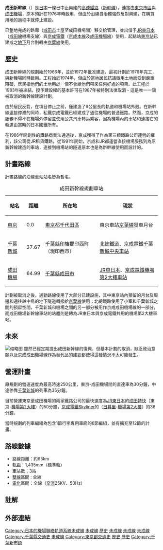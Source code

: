 {{Expand|time=2015-02-01T05:58:10+00:00}}
{{Infobox 鐵道路線
|日文原名=成田新幹線
|平假名=なりたしんかんせん
|羅馬拼音=Narita Shinkansen
|路線名稱=成田新幹線
|路線顏色=
|圖片=Naritashinkansen.Tuchiya.Narita.Japan.jpg
|圖片大小=300px
|圖片說明=成田新幹線用橋樑。<br>現時成為[[成田機場線|成田機場線]]的軌道
|現況=中止
|所在地={{JPN}}{{flag|東京都}}、{{flag|千葉縣}}
|起點=[[東京站|東京站]]
|終點=[[成田機場站|成田機場站]]
|站數=3個
|途經路線=
|通車=
|路線距離=65.0公里
|軌距=1,435毫米（[[標準軌|標準軌]]）
|軌道數量= [[複線鐵路|複線]]
|電氣化方式=[[交流電|交流電]]25,000 [[伏特|V]]、50[[Hz|Hz]]
|最高速度= 260公里/小時（設計最高）<br> 250公里/小時（營業最高速度）
|路線圖=
}}
'''成田新幹線'''（{{jpn|j=成田新幹線|hg=なりたしんかんせん|rm=Narita Shinkansen|f=y}}）是[[日本|日本]]一條已中止興建的[[高速鐵路|高速鐵路]]（[[新幹線|新幹線]]），連接由[[东京|東京市區]]與[[成田国际机场|成田機場]]，原本預計在1976年時啟用，但由於沿線自治體強烈反對興建，在購買用地的過程中就停止建設。

已整地完成的路廊（[[成田市|成田市]]土屋至成田機場間）移交給{{link-ja|成田機場高速鐵道|成田空港高速鉄道}}管理，並出借予[[JR東日本|JR東日本]]（[[成田線|成田線]]機場支線）與[[京成電鐵|京成電鐵]]（[[京成本線|京成本線]]及[[成田機場線|成田機場線]]）使用，起點站[[東京站|東京站]]已建成之[[鐵路地下化|地下]]月台則轉由[[京葉線|京葉線]]使用。

== 歷史 ==

成田新幹線的規劃始於1966年，並於1972年批准建造，最初計劃於1976年完工，與新機場同時啟用。工程始於1974年，但由於當地居民抗議徵用土地而受到嚴重阻礙{{notetag|1=成田機場建設也發生[[成田機場問題|抗爭事件]]}}，居民指他們的土地用於一個不會給他們帶來任何好處的項目。此工程於1983年被凍結，授予建設權的基本許可在1987年被特別法律取消 - 這是唯一一個被取消的新幹線建設計劃。

由於居民反對，在項目停止之前，僅建造了9公里長的軌道和機場站外殼。在新幹線連接停滯的同時，私鐵京成電鐵已經建成了通往機場的普通鐵路。然而，京成的服務不得不在機場外停留並使用公共汽車轉运乘客，因為機場內的車站和連接它的軌道由當時的日本國鐵所有。

在1986年開創性的鐵路商業法通過後，京成獲得了作為第三類鐵路公司運營的權利，該公司從JR租賃鐵路，從1991年開始，京成和JR都運營直接機場服務到為原新幹線建造的車站，連接到機場站的隧道原本也是為新幹線使用而設計的。

== 計畫路線 ==

計畫路線的沿線車站站名皆為暫名。
{| class="wikitable"
|+成田新幹線規劃車站
!站名
!距離
!所在地
!現狀
|-
|[[東京站|東京]]
|0.0
|[[東京都|東京都]][[千代田區|千代田區]]
|東京車站[[京葉線|京葉線]]發車月台
|-
|[[千葉新城中央車站|千葉新城]]
|37.67
|[[千葉縣|千葉縣]][[印旛郡|印旛郡]]印西町（現印西市）
|[[北總鐵道|北總鐵道]]、[[京成電鐵|京成電鐵]][[千葉新城中央車站|千葉新城中央車站]]
|-
|[[成田機場站|成田機場]]
|64.99
|[[千葉縣|千葉縣]][[成田市|成田市]]
|[[東日本旅客鐵道|JR東日本]]、[[京成電鐵|京成電鐵]][[機場第2大樓站|機場第2大樓車站]]
|}
計劃被取消之後，通勤路線使用了大部分已建設施，其中東京站內預留的月台及周邊和通往越中島的地下隧道轉撥給[[京葉線|京葉線]]使用；北總鐵路使用了小室和千葉新城之間的預留空間，千葉新城和機場之間的另一部分被用作京成成田機場線的一部分，而成田機場新幹線車站的站體則是轉為JR東日本與京成電鐵共用的機場第2大樓車站。

== 未來 ==
[[File:Narita-Shinkansen_Planned_route_map_ja.svg|缩略图]]
雖然已經定期提出成田新幹線的復興，但基本計劃的取消，缺乏政治意願以及京成成田機場線作為替代品的建設都使得這種情況不太可能發生。

== 營運計畫 ==

原規劃的營運速度為最高時速250公里，東京-成田機場間的直達車為30分鐘，中途停靠[[千葉新城中央車站|千葉新城]]的列車為35分鐘。

目前營運東京至成田機場的兩家鐵路公司的最快速度為[[東日本旅客鐵道|JR東日本]]的[[成田特快|成田特快]]（東京-[[機場第2大樓站|機場第2大樓]]）的50分鐘，[[京成電鐵|京成電鐵]][[Skyliner|Skyliner]]的（[[日暮里站|日暮里]]-[[機場第2大樓站|機場第2大樓]]）的36分鐘。

當時規劃的列車編組為包含1節行李專用車廂的6節編組，並有擴充至12節的計畫。

== 路線數據 ==
* 路線距離：約65km
* [[軌距|軌距]]：1,435mm（[[標準軌|標準軌]]）
* 車站數：3站
* [[複線鐵路|雙線]]區間 : 全線
* [[電氣化鐵路|電化]]區間：全線（[[交流電|交流]]25KV、50Hz）<!--!接続路線-->
<!--|''駅の記事を参照''-->
<!--| -->
<!--| -->

==註解==
{{notefoot}}

== 外部連結 ==
{{新幹線}}
{{成田國際機場鐵道交通}}
{{Portal bar|日本|日本鐵路|東京|千葉|鐵路|航空|歷史}}
[[Category:日本的機場聯絡軌道系統未成線|Category:日本的機場聯絡軌道系統未成線]]
[[Category:成田國際機場鐵道|未成線]]
[[Category:成田國際機場|歷史]]
[[Category:新幹線路線|未成線]]
[[Category:東日本旅客鐵道路線|未成線]]
[[Category:千葉縣鐵路|未成線]]
[[Category:千葉縣交通史|Category:千葉縣交通史]]
[[Category:東京都鐵路|未成線]]
[[Category:東京都交通史|Category:東京都交通史]]
[[Category:京葉線|歷史]]
[[Category:石原慎太郎|歷史]]
[[Category:千葉新市鎮|Category:千葉新市鎮]]